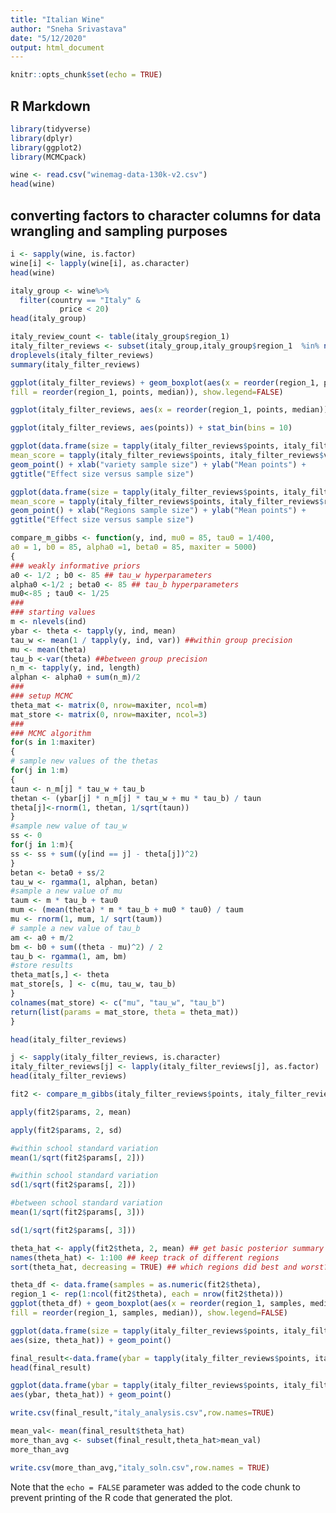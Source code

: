 ---
title: "Italian Wine"
author: "Sneha Srivastava"
date: "5/12/2020"
output: html_document
---

```{r setup, include=FALSE}
knitr::opts_chunk$set(echo = TRUE)
```

## R Markdown

```{r load_packages, echo=FALSE}
library(tidyverse)
library(dplyr)
library(ggplot2)
library(MCMCpack)
```
```{r load_data}
wine <- read.csv("winemag-data-130k-v2.csv")
head(wine)
```
## converting factors to character columns for data wrangling and sampling purposes
```{r}
i <- sapply(wine, is.factor)
wine[i] <- lapply(wine[i], as.character)
head(wine)
```


```{r}
italy_group <- wine%>%
  filter(country == "Italy" &
           price < 20)
head(italy_group)
```
```{r  filtered_reviews}

italy_review_count <- table(italy_group$region_1)
italy_filter_reviews <- subset(italy_group,italy_group$region_1  %in% names(italy_review_count[italy_review_count>4]))
droplevels(italy_filter_reviews)
summary(italy_filter_reviews)
``` 
```{r}
ggplot(italy_filter_reviews) + geom_boxplot(aes(x = reorder(region_1, points, median), points,
fill = reorder(region_1, points, median)), show.legend=FALSE)
```
```{r}
ggplot(italy_filter_reviews, aes(x = reorder(region_1, points, median))) + stat_count()
```
```{r}
ggplot(italy_filter_reviews, aes(points)) + stat_bin(bins = 10)
```
```{r}
ggplot(data.frame(size = tapply(italy_filter_reviews$points, italy_filter_reviews$variety, length),
mean_score = tapply(italy_filter_reviews$points, italy_filter_reviews$variety, mean)), aes(size, mean_score)) +
geom_point() + xlab("variety sample size") + ylab("Mean points") +
ggtitle("Effect size versus sample size")
```

```{r}
ggplot(data.frame(size = tapply(italy_filter_reviews$points, italy_filter_reviews$region_1, length),
mean_score = tapply(italy_filter_reviews$points, italy_filter_reviews$region_1, mean)), aes(size, mean_score)) +
geom_point() + xlab("Regions sample size") + ylab("Mean points") +
ggtitle("Effect size versus sample size")
```


```{r gibbs_sampler}
compare_m_gibbs <- function(y, ind, mu0 = 85, tau0 = 1/400,
a0 = 1, b0 = 85, alpha0 =1, beta0 = 85, maxiter = 5000)
{
### weakly informative priors
a0 <- 1/2 ; b0 <- 85 ## tau_w hyperparameters
alpha0 <-1/2 ; beta0 <- 85 ## tau_b hyperparameters
mu0<-85 ; tau0 <- 1/25
###
### starting values
m <- nlevels(ind)
ybar <- theta <- tapply(y, ind, mean)
tau_w <- mean(1 / tapply(y, ind, var)) ##within group precision
mu <- mean(theta)
tau_b <-var(theta) ##between group precision
n_m <- tapply(y, ind, length)
alphan <- alpha0 + sum(n_m)/2
###
### setup MCMC
theta_mat <- matrix(0, nrow=maxiter, ncol=m)
mat_store <- matrix(0, nrow=maxiter, ncol=3)
###
### MCMC algorithm
for(s in 1:maxiter)
{
# sample new values of the thetas
for(j in 1:m)
{
taun <- n_m[j] * tau_w + tau_b
thetan <- (ybar[j] * n_m[j] * tau_w + mu * tau_b) / taun
theta[j]<-rnorm(1, thetan, 1/sqrt(taun))
}
#sample new value of tau_w
ss <- 0
for(j in 1:m){
ss <- ss + sum((y[ind == j] - theta[j])^2)
}
betan <- beta0 + ss/2
tau_w <- rgamma(1, alphan, betan)
#sample a new value of mu
taum <- m * tau_b + tau0
mum <- (mean(theta) * m * tau_b + mu0 * tau0) / taum
mu <- rnorm(1, mum, 1/ sqrt(taum))
# sample a new value of tau_b
am <- a0 + m/2
bm <- b0 + sum((theta - mu)^2) / 2
tau_b <- rgamma(1, am, bm)
#store results
theta_mat[s,] <- theta
mat_store[s, ] <- c(mu, tau_w, tau_b)
}
colnames(mat_store) <- c("mu", "tau_w", "tau_b")
return(list(params = mat_store, theta = theta_mat))
}
```

```{r}
head(italy_filter_reviews)
```
```{r}
j <- sapply(italy_filter_reviews, is.character)
italy_filter_reviews[j] <- lapply(italy_filter_reviews[j], as.factor)
head(italy_filter_reviews)
```

```{r}
fit2 <- compare_m_gibbs(italy_filter_reviews$points, italy_filter_reviews$region_1)
```
```{r}
apply(fit2$params, 2, mean)
```
```{r}
apply(fit2$params, 2, sd)
```
```{r}
#within school standard variation
mean(1/sqrt(fit2$params[, 2]))
```
```{r}
#within school standard variation
sd(1/sqrt(fit2$params[, 2]))
```
```{r}
#between school standard variation
mean(1/sqrt(fit2$params[, 3]))
```
```{r}
sd(1/sqrt(fit2$params[, 3]))
```
```{r}
theta_hat <- apply(fit2$theta, 2, mean) ## get basic posterior summary
names(theta_hat) <- 1:100 ## keep track of different regions
sort(theta_hat, decreasing = TRUE) ## which regions did best and worst?
```
```{r}
theta_df <- data.frame(samples = as.numeric(fit2$theta),
region_1 <- rep(1:ncol(fit2$theta), each = nrow(fit2$theta)))
ggplot(theta_df) + geom_boxplot(aes(x = reorder(region_1, samples, median), samples,
fill = reorder(region_1, samples, median)), show.legend=FALSE)
```
```{r}
ggplot(data.frame(size = tapply(italy_filter_reviews$points, italy_filter_reviews$region_1, length), theta_hat = theta_hat),
aes(size, theta_hat)) + geom_point()
```
```{r}
final_result<-data.frame(ybar = tapply(italy_filter_reviews$points, italy_filter_reviews$region_1, mean), theta_hat = theta_hat)
head(final_result)
```
```{r}
ggplot(data.frame(ybar = tapply(italy_filter_reviews$points, italy_filter_reviews$region_1, mean), theta_hat = theta_hat),
aes(ybar, theta_hat)) + geom_point()
```
```{r}
write.csv(final_result,"italy_analysis.csv",row.names=TRUE)
```
```{r}
mean_val<- mean(final_result$theta_hat)
more_than_avg <- subset(final_result,theta_hat>mean_val)
more_than_avg
```

```{r}
write.csv(more_than_avg,"italy_soln.csv",row.names = TRUE)
```

Note that the `echo = FALSE` parameter was added to the code chunk to prevent printing of the R code that generated the plot.
